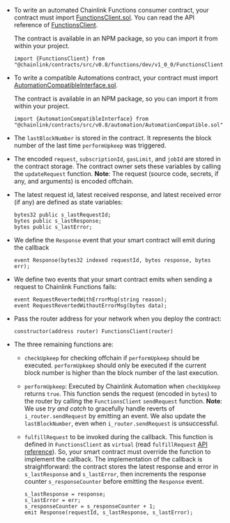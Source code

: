 
<CodeSample src="samples/ChainlinkFunctions/CustomAutomatedFunctionsConsumerExample.sol" />

- To write an automated Chainlink Functions consumer contract, your contract must import [FunctionsClient.sol](https://github.com/smartcontractkit/chainlink/blob/master/contracts/src/v0.8/functions/v1_0_0/FunctionsClient.sol). You can read the API reference of [FunctionsClient](/chainlink-functions/api-reference/functions-client).

  The contract is available in an NPM package, so you can import it from within your project.

  ```
  import {FunctionsClient} from "@chainlink/contracts/src/v0.8/functions/dev/v1_0_0/FunctionsClient.sol";
  ```

- To write a compatible Automations contract, your contract must import [AutomationCompatibleInterface.sol](https://github.com/smartcontractkit/chainlink/blob/master/contracts/src/v0.8/automation/AutomationCompatible.sol).

  The contract is available in an NPM package, so you can import it from within your project.

  ```
  import {AutomationCompatibleInterface} from "@chainlink/contracts/src/v0.8/automation/AutomationCompatible.sol";
  ```

- The `lastBlockNumber` is stored in the contract. It represents the block number of the last time `performUpkeep` was triggered.

- The encoded `request`, `subscriptionId`, `gasLimit`, and `jobId` are stored in the contract storage. The contract owner sets these variables by calling the `updateRequest` function. **Note**: The request (source code, secrets, if any, and arguments) is encoded offchain.

- The latest request id, latest received response, and latest received error (if any) are defined as state variables:

  ```
  bytes32 public s_lastRequestId;
  bytes public s_lastResponse;
  bytes public s_lastError;
  ```

- We define the `Response` event that your smart contract will emit during the callback

  ```
  event Response(bytes32 indexed requestId, bytes response, bytes err);
  ```

- We define two events that your smart contract emits when sending a request to Chainlink Functions fails:

  ```
  event RequestRevertedWithErrorMsg(string reason);
  event RequestRevertedWithoutErrorMsg(bytes data);
  ```

- Pass the router address for your network when you deploy the contract:

  ```
  constructor(address router) FunctionsClient(router)
  ```

- The three remaining functions are:

  - `checkUpkeep` for checking offchain if `performUpkeep` should be executed. `performUpkeep` should only be executed if the current block number is higher than the block number of the last execution.

  - `performUpkeep`: Executed by Chainlink Automation when `checkUpkeep` returns `true`. This function sends the request (encoded in `bytes`) to the router by calling the `FunctionsClient` `sendRequest` function. **Note**: We use _try and catch_ to gracefully handle reverts of `i_router.sendRequest` by emitting an event. We also update the `lastBlockNumber`, even when `i_router.sendRequest` is unsuccessful.

  - `fulfillRequest` to be invoked during the callback. This function is defined in `FunctionsClient` as `virtual` (read `fulfillRequest` [API reference](/chainlink-functions/api-reference/functions-client/#fulfillrequest)). So, your smart contract must override the function to implement the callback. The implementation of the callback is straightforward: the contract stores the latest response and error in `s_lastResponse` and `s_lastError`, then increments the response counter `s_responseCounter` before emitting the `Response` event.

    ```
    s_lastResponse = response;
    s_lastError = err;
    s_responseCounter = s_responseCounter + 1;
    emit Response(requestId, s_lastResponse, s_lastError);
    ```
